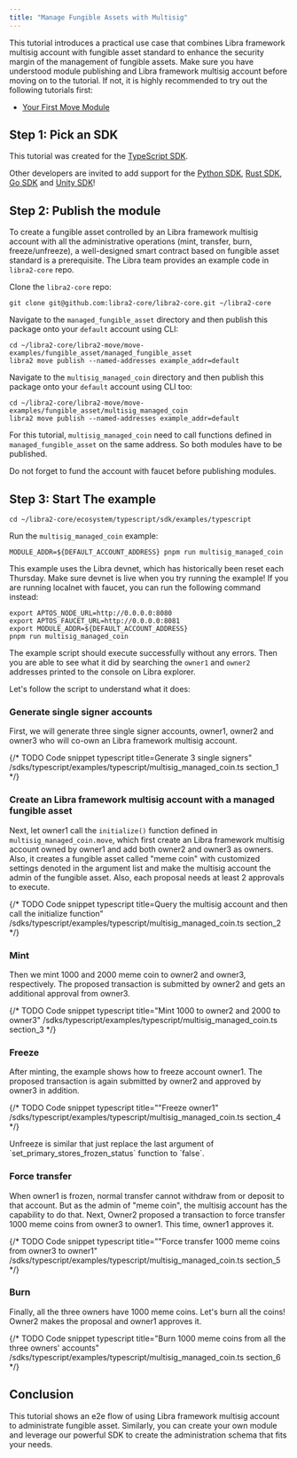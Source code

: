 ```yaml
---
title: "Manage Fungible Assets with Multisig"
---
```



This tutorial introduces a practical use case that combines Libra framework
multisig account with fungible asset standard to enhance the security margin of
the management of fungible assets. Make sure you have understood module
publishing and Libra framework multisig account before moving on to the
tutorial. If not, it is highly recommended to try out the following tutorials
first:

- [Your First Move Module](/build/guides/first-move-module)

## Step 1: Pick an SDK

This tutorial was created for the [TypeScript SDK](/build/sdks/ts-sdk).

Other developers are invited to add support for
the [Python SDK](/build/sdks/python-sdk), [Rust SDK](/build/sdks/rust-sdk),
[Go SDK](/build/sdks/go-sdk) and [Unity SDK](/build/sdks/unity-sdk)!

## Step 2: Publish the module

To create a fungible asset controlled by an Libra framework multisig account
with all the administrative operations (mint, transfer, burn, freeze/unfreeze),
a well-designed smart contract based on fungible asset standard is a
prerequisite. The Libra team provides an example code in `libra2-core` repo.

Clone the `libra2-core` repo:

```shellscript filename="Terminal"
git clone git@github.com:libra2-core/libra2-core.git ~/libra2-core
```

Navigate to the `managed_fungible_asset` directory and then publish this package
onto your `default` account using CLI:

```shellscript filename="Terminal"
cd ~/libra2-core/libra2-move/move-examples/fungible_asset/managed_fungible_asset
libra2 move publish --named-addresses example_addr=default
```

Navigate to the `multisig_managed_coin` directory and then publish this package
onto your `default` account using CLI too:

```shellscript filename="Terminal"
cd ~/libra2-core/libra2-move/move-examples/fungible_asset/multisig_managed_coin
libra2 move publish --named-addresses example_addr=default
```

For this tutorial, `multisig_managed_coin` need to call functions defined
in `managed_fungible_asset` on the same address. So both modules have to be
published.

<Aside type="note">
  Do not forget to fund the account with faucet before publishing modules.
</Aside>

## Step 3: Start The example

```shellscript filename="Terminal"
cd ~/libra2-core/ecosystem/typescript/sdk/examples/typescript
```

Run the `multisig_managed_coin` example:

```shellscript filename="Terminal"
MODULE_ADDR=${DEFAULT_ACCOUNT_ADDRESS} pnpm run multisig_managed_coin
```

<Aside type="note">
  This example uses the Libra devnet, which has historically been reset each
  Thursday.
  Make sure devnet is live when you try running the example! If you are running
  localnet with faucet, you can run the following command instead:

  ```shellscript filename="Terminal"
  export APTOS_NODE_URL=http://0.0.0.0:8080
  export APTOS_FAUCET_URL=http://0.0.0.0:8081
  export MODULE_ADDR=${DEFAULT_ACCOUNT_ADDRESS}
  pnpm run multisig_managed_coin
  ```
</Aside>

The example script should execute successfully without any errors. Then you are
able to see what it did by searching the `owner1` and `owner2` addresses printed
to the console on Libra explorer.

Let's follow the script to understand what it does:

### Generate single signer accounts

First, we will generate three single signer accounts, owner1, owner2 and owner3
who will co-own an Libra framework multisig account.

{/* TODO Code snippet
  typescript title=Generate 3 single signers"
  /sdks/typescript/examples/typescript/multisig_managed_coin.ts
  section_1
  */}

### Create an Libra framework multisig account with a managed fungible asset

Next, let owner1 call the `initialize()` function defined
in `multisig_managed_coin.move`, which first create an Libra framework multisig
account owned by owner1 and add both owner2 and owner3 as owners. Also, it
creates a fungible asset called "meme coin" with customized settings denoted in
the argument list and make the multisig account the admin of the fungible asset.
Also, each proposal needs at least 2 approvals to execute.

{/* TODO Code snippet
  typescript title=Query the multisig account and then call the initialize function"
  /sdks/typescript/examples/typescript/multisig_managed_coin.ts
  section_2
  */}

### Mint

Then we mint 1000 and 2000 meme coin to owner2 and owner3, respectively. The
proposed transaction is submitted by owner2 and gets an additional approval from
owner3.

{/* TODO Code snippet
  typescript title="Mint 1000 to owner2 and 2000 to owner3"
  /sdks/typescript/examples/typescript/multisig_managed_coin.ts
  section_3
  */}

### Freeze

After minting, the example shows how to freeze account owner1. The proposed
transaction is again submitted by owner2 and approved by owner3 in addition.

{/* TODO Code snippet
  typescript title=""Freeze owner1"
  /sdks/typescript/examples/typescript/multisig_managed_coin.ts
  section_4
  */}

<Aside type="note">
  Unfreeze is similar that just replace the last argument of
  `set_primary_stores_frozen_status` function to `false`.
</Aside>

### Force transfer

When owner1 is frozen, normal transfer cannot withdraw from or deposit to that
account. But as the admin of "meme coin", the multisig account has the
capability to do that.
Next, Owner2 proposed a transaction to force transfer 1000 meme coins from
owner3 to owner1. This time, owner1 approves it.

{/* TODO Code snippet
  typescript title=""Force transfer 1000 meme coins from owner3 to owner1"
  /sdks/typescript/examples/typescript/multisig_managed_coin.ts
  section_5
  */}

### Burn

Finally, all the three owners have 1000 meme coins. Let's burn all the coins!
Owner2 makes the proposal and owner1 approves it.

{/* TODO Code snippet
  typescript title="Burn 1000 meme coins from all the three owners' accounts"
  /sdks/typescript/examples/typescript/multisig_managed_coin.ts
  section_6
  */}

## Conclusion

This tutorial shows an e2e flow of using Libra framework multisig account to
administrate fungible asset. Similarly, you can create your own module and
leverage our powerful SDK to create the administration schema that fits your
needs.
